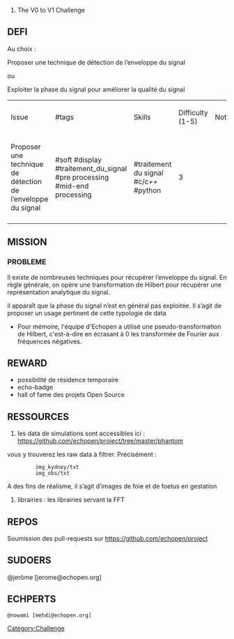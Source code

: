 # The V0 to V1 Challenge

== DEFI ==

Au choix :

Proposer une technique de détection de l’enveloppe du signal

ou

Exploiter la phase du signal pour améliorer la qualité du signal

{| class="wikitable"
|----
|Issue
|#tags
|Skills
|Difficulty (1-5)
|Notes
|----
|Proposer une technique de détection de l’enveloppe du signal
|#soft #display #traitement_du_signal #pre processing #mid-end processing
|#traitement du signal #c/c++ #python
|3
|
|----
|}

== MISSION ==

=== PROBLEME ===

Il existe de nombreuses techniques pour récupérer l’enveloppe du signal. En règle générale, on opère une transformation de Hilbert pour récupérer une représentation analytique du signal. 

il apparaît que la phase du signal n’est en général pas exploitée. Il s’agit de proposer un usage pertinent de cette typologie de data

* Pour mémoire, l'équipe d'Echopen a utilisé une pseudo-transformation de Hilbert, c'est-à-dire en écrasant à 0 les transformée de Fourier aux fréquences négatives.


== REWARD ==
*possibilité de résidence temporaire
*echo-badge
*hall of fame des projets Open Source

== RESSOURCES ==

# les data de simulations sont accessibles ici : https://github.com/echopen/project/tree/master/phantom
vous y trouverez les raw data à filtrer. Précisément :

          img_kydney/txt
          img_obs/txt

A des fins de réalisme, il s’agit d’images de foie et de foetus en gestation

# librairies : les librairies servant la FFT

== REPOS ==

Soumission des pull-requests sur https://github.com/echopen/project

== SUDOERS ==

@jerôme [jerome@echopen.org]

== ECHPERTS ==

 @nowami [mehdi@echopen.org]

[[Category:Challenge]]